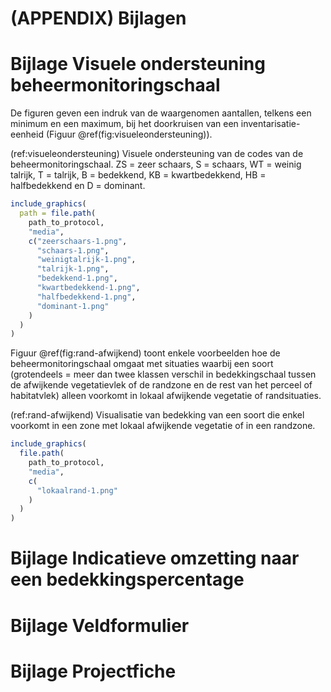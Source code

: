 # (APPENDIX) Bijlagen {.unnumbered}

# Bijlage Visuele ondersteuning beheermonitoringschaal {#bijlage-visueel}

De figuren geven een indruk van de waargenomen aantallen, telkens een minimum en een maximum, bij het doorkruisen van een inventarisatie-eenheid (Figuur \@ref(fig:visueleondersteuning)).

(ref:visueleondersteuning) Visuele ondersteuning van de codes van de beheermonitoringschaal. ZS = zeer schaars, S = schaars, WT = weinig talrijk, T = talrijk, B = bedekkend, KB = kwartbedekkend, HB = halfbedekkend en D = dominant.

```r
include_graphics(
  path = file.path(
    path_to_protocol,
    "media",
    c("zeerschaars-1.png", 
      "schaars-1.png", 
      "weinigtalrijk-1.png",
      "talrijk-1.png",
      "bedekkend-1.png",
      "kwartbedekkend-1.png",
      "halfbedekkend-1.png",
      "dominant-1.png"
    )
  )
)
```

Figuur \@ref(fig:rand-afwijkend) toont enkele voorbeelden hoe de beheermonitoringschaal omgaat met situaties waarbij een soort (grotendeels = meer dan twee klassen verschil in bedekkingschaal tussen de afwijkende vegetatievlek of de randzone en de rest van het perceel of habitatvlek) alleen voorkomt in lokaal afwijkende vegetatie of randsituaties.

(ref:rand-afwijkend) Visualisatie van bedekking van een soort die enkel voorkomt in een zone met lokaal afwijkende vegetatie of in een randzone.

```r
include_graphics(
  file.path(
    path_to_protocol,
    "media",
    c(
      "lokaalrand-1.png"
    )
  )
)
```

# Bijlage Indicatieve omzetting naar een bedekkingspercentage {#bijlage-omzetting}

# Bijlage Veldformulier {#bijlage-veldformulier}

# Bijlage Projectfiche {#bijlage-projectfiche}
